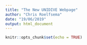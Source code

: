 ```yaml
---
title: "The New UNIDIVE Webpage"
author: "Chris Roelfsema"
date: "19/06/2019"
output: html_document
---
```


```r
knitr::opts_chunk$set(echo = TRUE)
```

